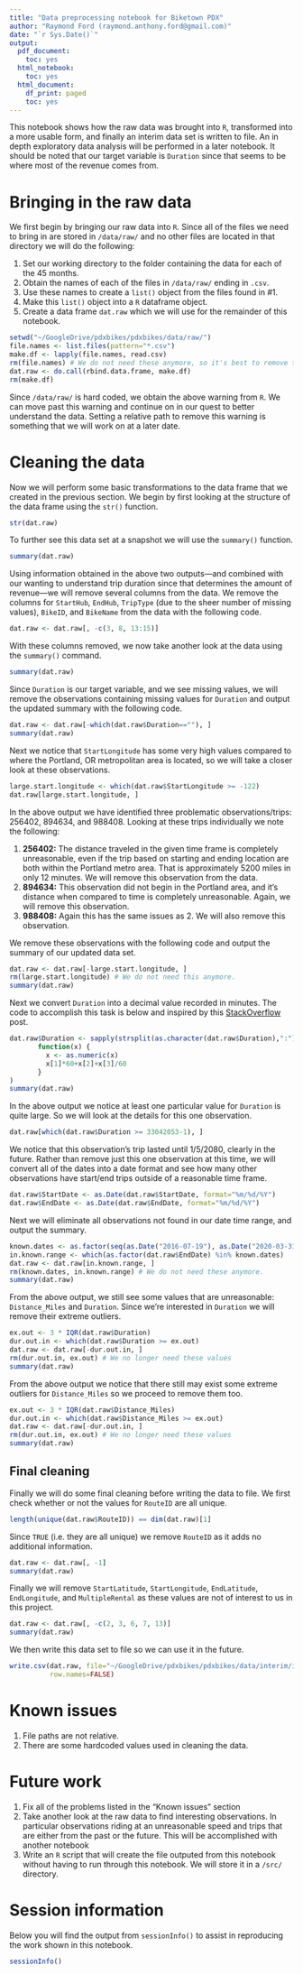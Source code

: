 ```yaml
---
title: "Data preprocessing notebook for Biketown PDX"
author: "Raymond Ford (raymond.anthony.ford@gmail.com)"
date: "`r Sys.Date()`"
output:
  pdf_document:
    toc: yes
  html_notebook:
    toc: yes
  html_document:
    df_print: paged
    toc: yes
---
```


This notebook shows how the raw data was brought into `R`, transformed into a more usable form, and finally an interim data set is written to file. An in depth exploratory data analysis will be performed in a later notebook. It should be noted that our target variable is `Duration` since that seems to be where most of the revenue comes from.

# Bringing in the raw data

We first begin by bringing our raw data into `R`. Since all of the files we need to bring in are stored in `/data/raw/` and no other files are located in that directory we will do the following:

1. Set our working directory to the folder containing the data for each of the 45 months.
2. Obtain the names of each of the files in `/data/raw/` ending in `.csv`.
3. Use these names to create a `list()` object from the files found in #1.
4. Make this `list()` object into a `R` dataframe object.
5. Create a data frame `dat.raw` which we will use for the remainder of this notebook.

```r
setwd("~/GoogleDrive/pdxbikes/pdxbikes/data/raw/")
file.names <- list.files(pattern="*.csv")
make.df <- lapply(file.names, read.csv)
rm(file.names) # We do not need these anymore, so it's best to remove them.
dat.raw <- do.call(rbind.data.frame, make.df)
rm(make.df)
```

Since `/data/raw/` is hard coded, we obtain the above warning from `R`. We can move past this warning and continue on in our quest to better understand the data. Setting a relative path to remove this warning is something that we will work on at a later date.

# Cleaning the data

Now we will perform some basic transformations to the data frame that we created in the previous section. We begin by first looking at the structure of the data frame using the `str()` function.

```r
str(dat.raw)
```

To further see this data set at a snapshot we will use the `summary()` function.

```r
summary(dat.raw)
```

Using information obtained in the above two outputs---and combined with our wanting to understand trip duration since that determines the amount of revenue---we will remove several columns from the data. We remove the columns for `StartHub`, `EndHub`, `TripType` (due to the sheer number of missing values), `BikeID`, and `BikeName` from the data with the following code.

```r
dat.raw <- dat.raw[, -c(3, 8, 13:15)]
```

With these columns removed, we now take another look at the data using the `summary()` command. 

```r
summary(dat.raw)
```

Since `Duration` is our target variable, and we see missing values, we will remove the observations containing missing values for `Duration` and output the updated summary with the following code.

```r
dat.raw <- dat.raw[-which(dat.raw$Duration==""), ]
summary(dat.raw)
```

Next we notice that `StartLongitude` has some very high values compared to where the Portland, OR metropolitan area is located, so we will take a closer look at these observations. 

```r
large.start.longitude <- which(dat.raw$StartLongitude >= -122)
dat.raw[large.start.longitude, ]
```

In the above output we have identified three problematic observations/trips: 256402, 894634, and 988408. Looking at these trips individually we note the following:

1. **256402:** The distance traveled in the given time frame is completely unreasonable, even if the trip based on starting and ending location are both within the Portland metro area. That is approximately 5200 miles in only 12 minutes. We will remove this observation from the data.
2. **894634:** This observation did not begin in the Portland area, and it's distance when compared to time is completely unreasonable. Again, we will remove this observation.
3. **988408:** Again this has the same issues as 2. We will also remove this observation.

We remove these observations with the following code and output the summary of our updated data set.

```r
dat.raw <- dat.raw[-large.start.longitude, ]
rm(large.start.longitude) # We do not need this anymore.
summary(dat.raw)
```

Next we convert `Duration` into a decimal value recorded in minutes. The code to accomplish this task is below and inspired by this [StackOverflow](https://stackoverflow.com/questions/21781311/how-to-convert-time-to-decimal) post.

```r
dat.raw$Duration <- sapply(strsplit(as.character(dat.raw$Duration),":"),
       function(x) {
         x <- as.numeric(x)
         x[1]*60+x[2]+x[3]/60
       }
)
summary(dat.raw)
```

In the above output we notice at least one particular value for `Duration` is quite large. So we will look at the details for this one observation.

```r
dat.raw[which(dat.raw$Duration >= 33042053-1), ]
```

We notice that this observation's trip lasted until 1/5/2080, clearly in the future. Rather than remove just this one observation at this time, we will convert all of the dates into a date format and see how many other observations have start/end trips outside of a reasonable time frame.

```r
dat.raw$StartDate <- as.Date(dat.raw$StartDate, format="%m/%d/%Y")
dat.raw$EndDate <- as.Date(dat.raw$EndDate, format="%m/%d/%Y")
```

Next we will eliminate all observations not found in our date time range, and output the summary.

```r
known.dates <- as.factor(seq(as.Date("2016-07-19"), as.Date("2020-03-31"), "days"))
in.known.range <- which(as.factor(dat.raw$EndDate) %in% known.dates)
dat.raw <- dat.raw[in.known.range, ]
rm(known.dates, in.known.range) # We do not need these anymore.
summary(dat.raw)
```

From the above output, we still see some values that are unreasonable: `Distance_Miles` and `Duration`. Since we're interested in `Duration` we will remove their extreme outliers.

```r
ex.out <- 3 * IQR(dat.raw$Duration)
dur.out.in <- which(dat.raw$Duration >= ex.out)
dat.raw <- dat.raw[-dur.out.in, ]
rm(dur.out.in, ex.out) # We no longer need these values
summary(dat.raw)
```

From the above output we notice that there still may exist some extreme outliers for `Distance_Miles` so we proceed to remove them too.

```r
ex.out <- 3 * IQR(dat.raw$Distance_Miles)
dur.out.in <- which(dat.raw$Distance_Miles >= ex.out) 
dat.raw <- dat.raw[-dur.out.in, ]
rm(dur.out.in, ex.out) # We no longer need these values
summary(dat.raw)
```


## Final cleaning
Finally we will do some final cleaning before writing the data to file. We first check whether or not the values for `RouteID` are all unique.

```r
length(unique(dat.raw$RouteID)) == dim(dat.raw)[1]
```

Since `TRUE` (i.e. they are all unique) we remove `RouteID` as it adds no additional information.

```r
dat.raw <- dat.raw[, -1]
summary(dat.raw)
```

Finally we will remove `StartLatitude`, `StartLongitude`, `EndLatitude`, `EndLongitude`, and `MultipleRental` as these values are not of interest to us in this project.

```r
dat.raw <- dat.raw[, -c(2, 3, 6, 7, 13)]
summary(dat.raw)
```

We then write this data set to file so we can use it in the future.

```r
write.csv(dat.raw, file="~/GoogleDrive/pdxbikes/pdxbikes/data/interim/interim.csv",
          row.names=FALSE)
```


# Known issues
1. File paths are not relative.
2. There are some hardcoded values used in cleaning the data.

# Future work
1. Fix all of the problems listed in the "Known issues" section
2. Take another look at the raw data to find interesting observations. In particular observations riding at an unreasonable speed and trips that are either from the past or the future. This will be accomplished with another notebook
3. Write an `R` script that will create the file outputed from this notebook without having to run through this notebook. We will store it in a `/src/` directory.

# Session information
Below you will find the output from `sessionInfo()` to assist in reproducing the work shown in this notebook.

```r
sessionInfo()
```

